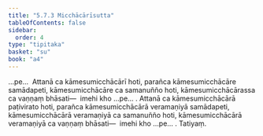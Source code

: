 ```yaml
---
title: "5.7.3 Micchācārīsutta"
tableOfContents: false
sidebar:
  order: 4
type: "tipitaka"
basket: "su"
book: "a4"
---
```



<DynamicBreadcrumb />

<Division number="266" book="a4">

<Paragraph number="1574" book="a4">
…pe…  Attanā ca kāmesumicchācārī hoti, parañca kāmesumicchācāre samādapeti, kāmesumicchācāre ca samanuñño hoti, kāmesumicchācārassa ca vaṇṇaṃ bhāsati—  imehi kho …pe… .
</Paragraph>

<Paragraph number="1575" book="a4">
Attanā ca kāmesumicchācārā paṭivirato hoti, parañca kāmesumicchācārā veramaṇiyā samādapeti, kāmesumicchācārā veramaṇiyā ca samanuñño hoti, kāmesumicchācārā veramaṇiyā ca vaṇṇaṃ bhāsati—  imehi kho …pe… .

</Paragraph>
</Division>

<Paragraph number="1576" type="center" book="a4">
Tatiyaṃ.
</Paragraph>